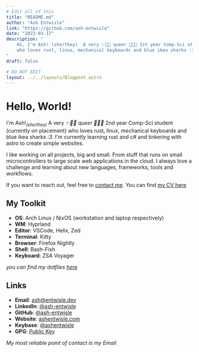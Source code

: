 ```yaml
---
# Edit all of this
title: "README.md"
author: "Ash Entwisle"
link: "https://github.com/ash-entwisle"
date: "2023-03-17"
description: "
    Hi, I'm Ash! (she/they)  A very ✨🏳️‍⚧️ queer 🏳️‍⚧️✨ 1st year Comp-Sci student 
    who loves rust, linux, mechanical keyboards and blue ikea sharks :3
"
draft: false

# DO NOT EDIT
layout: ../../layouts/Blogpost.astro
---
```


# Hello, World!

I'm Ash!<sub>*(she/they)*</sub> A very *✨🏳️‍⚧️ queer 🏳️‍⚧️✨* 2nd year Comp-Sci student (currently on placement) 
who loves rust, linux, mechanical keyboards and blue ikea sharks *:3*. 
I'm currently learning rust and c# and tinkering with astro to create simple websites.

I like working on all projects, big and small. 
From stuff that runs on small microcontrollers to large scale web applications in the cloud.
I always love a challenge and learning about new languages, frameworks, tools and workflows.

If you want to reach out, feel free to [contact me](https://ashentwisle.com/contact).
You can find [my CV here](https://raw.githubusercontent.com/ash-entwisle/cv/main/cv.pdf)

## My Toolkit

- **OS**: Arch Linux / NixOS (workstation and laptop respectively)
- **WM**: Hyprland
- **Editor**: VSCode, Helix, Zed
- **Terminal**: Kitty
- **Browser**: Firefox Nightly
- **Shell**: Bash-Fish
- **Keyboard**: ZSA Voyager

*you can find my dotfiles [here](https://github.com/ash-entwisle/dotfiles/tree/main/configs)*

## Links

- **Email**: [ash@entwisle.dev](mailto:ash@entwisle.dev)
- **LinkedIn**: [@ash-entwisle](https://www.linkedin.com/in/ash-entwisle/)
- **GitHub**: [@ash-entwisle](https://github.com/ash-entwisle)
- **Website**: [ashentwisle.com](https://ashentwisle.com/)
- **Keybase**: [@ashentwisle](https://keybase.io/ashentwisle)
- **GPG**: [Public Key](https://raw.githubusercontent.com/ash-entwisle/ash-entwisle/main/gpg.pub) 

*My most reliable point of contact is my Email*

